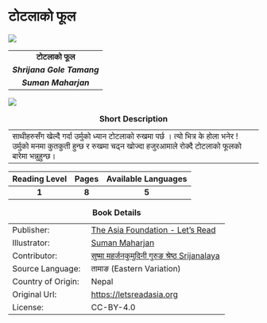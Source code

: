 # टोटलाको फूल {.unnumbered}

![](images/coverImage.jpeg){fig-alt="Cover Image" fig-align="center"}

|                            |
|:--------------------------:|
|       **टोटलाको फूल**       |
| ***Shrijana Gole Tamang*** |
|    ***Suman Maharjan***    |

![](images/letsread_asf.jpg){fig-alt="Letsread - The Asia Foundation" fig-align="center"}

|                                                                                                                                                     |
|------------------------------------------------------------------------|
| साथीहरुसँग खेल्दै गर्दा उर्मुको ध्यान टोटलाको रुखमा पर्छ । त्यो भित्र के होला भनेर ! उर्मुको मनमा कुतकुती हुन्छ र रुखमा चढ्न खोज्दा हजुरआमाले रोक्दै टोटलाको फूलको बारेमा भन्नुहुन्छ। |

: **Short Description**

::: {.content-visible unless-format="pdf"}
| Reading Level | Pages | Available Languages |
|:-------------:|:-----:|:-------------------:|
|     **1**     | **8** |        **5**        |

|                    |                                                                     |
|--------------------------|:--------------------------------------------|
| Publisher:         | [The Asia Foundation - Let's Read]{.underline}                      |
| Illustrator:       | [Suman Maharjan]{.underline}                                        |
| Contributor:       | [सुष्मा महर्जनकुमुदिनी गुरुङ श्रेष्ठ Srijanalaya]{.underline}                 |
| Source Language:   | तामाङ (Eastern Variation)                                           |
| Country of Origin: | Nepal                                                               |
| Original Url:      | [[https://letsreadasia.org]{.underline}](https://letsreadasia.org/) |
| License:           | CC-BY-4.0                                                           |

: **Book Details**
:::
